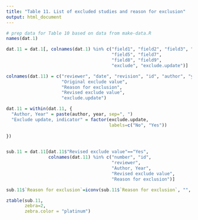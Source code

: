 ```yaml
---
title: "Table 11. List of excluded studies and reason for exclusion"
output: html_document
---
```



```r
# prep data for Table 10 based on data from make-data.R
names(dat.1)

dat.11 = dat.1[, colnames(dat.1) %in% c("field1", "field2", "field3", "field4",
                                        "field5", "field7", 
                                        "field8", "field9",
                                        "exclude", "exclude.update")]

colnames(dat.11) = c("reviewer", "date", "revision", "id", "author", "year",
                     "Original exclude value",
                     "Reason for exclusion", 
                     "Revised exclude value",
                     "exclude.update")

dat.11 = within(dat.11, {
  "Author, Year" = paste(author, year, sep=", ")
  "Exclude update, indicator" = factor(exclude.update,
                                       labels=c("No", "Yes"))
  
})


sub.11 = dat.11[dat.11$"Revised exclude value"=="Yes",
                colnames(dat.11) %in% c("number", "id",
                                        "reviewer", 
                                        "Author, Year",
                                        "Revised exclude value",
                                        "Reason for exclusion")]

sub.11$`Reason for exclusion`=iconv(sub.11$`Reason for exclusion`, "", "ASCII") # these text values have weird characters in them. Need to strip these out so it works in the summary table below.

```

```r
ztable(sub.11,
       zebra=2,
       zebra.color = "platinum")

```

